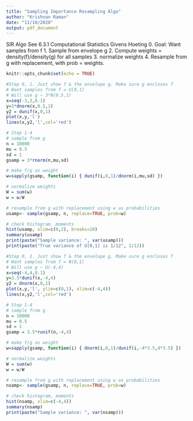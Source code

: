 ```yaml
---
title: "Sampling Importance Resampling Algo"
author: "Krishnan Raman"
date: "11/10/2020"
output: pdf_document
---
```


SIR Algo See 6.3.1 Computational Statistics Givens Hoeting
0. Goal: Want samples from f
1. Sample from envelope g
2. Compute weights = density(f)/density(g) for all samples
3. normalize weights
4. Resample from g with replacement, with prob = weights.

```r
knitr::opts_chunk$set(echo = TRUE)
```

```r
#Step 0, 1. Just show f & the envelope g. Make sure g encloses f
# Want samples from f = U[0,1]
# Will use g ~ 3*N(0.5,1)
x=seq(-3,3,0.1)
y=3*dnorm(x,0.5,1)
y2 = dunif(x,0,1)
plot(x,y,'l')
lines(x,y2,'l',col='red')
```
```r
# Step 1-4
# sample from g
n = 10000
mu = 0.5
sd = 1
gsamp = 3*rnorm(n,mu,sd)

# make f/g as weight
w=sapply(gsamp, function(i) { dunif(i,0,1)/dnorm(i,mu,sd) })

# normalize weights
W = sum(w)
w = w/W

# resample from g with replacement using w as probabilities
usamp<- sample(gsamp, n, replace=TRUE, prob=w)

# check histogram, moments
hist(usamp, xlim=c(0,2), breaks=10)
summary(usamp)
print(paste("Sample variance: ", var(usamp)))
print(paste("True variance of U[0,1] is 1/12", 1/12))
```
```r
#Step 0, 1. Just show f & the envelope g. Make sure g encloses f
# Want samples from f = N(0,1)
# Will use g ~ U(-4,4)
x=seq(-4,4,0.1)
y=3.5*dunif(x,-4,4)
y2 = dnorm(x,0,1)
plot(x,y,'l', ylim=c(0,1), xlim=c(-4,4))
lines(x,y2,'l',col='red')
```
```r
# Step 1-4
# sample from g
n = 10000
mu = 0.5
sd = 1
gsamp = 3.5*runif(n,-4,4)

# make f/g as weight
w=sapply(gsamp, function(i) { dnorm(i,0,1)/dunif(i,-4*3.5,4*3.5) })

# normalize weights
W = sum(w)
w = w/W

# resample from g with replacement using w as probabilities
nsamp<- sample(gsamp, n, replace=TRUE, prob=w)

# check histogram, moments
hist(nsamp, xlim=c(-4,4))
summary(nsamp)
print(paste("Sample variance: ", var(nsamp)))
```


